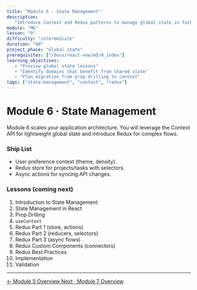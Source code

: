 ```yaml
---
title: "Module 6 · State Management"
description:
   "Introduce Context and Redux patterns to manage global state in TaskFlow Pro."
module: "M6"
lesson: "0"
difficulty: "intermediate"
duration: "80"
project_phase: "Global state"
prerequisites: ["/docs/react-new/m5/0_index"]
learning_objectives:
   - "Preview global state lessons"
   - "Identify domains that benefit from shared state"
   - "Plan migration from prop drilling to context"
tags: ["state-management", "context", "redux"]
---
```


# Module 6 · State Management

Module 6 scales your application architecture. You will leverage the Context API
for lightweight global state and introduce Redux for complex flows.

### Ship List

-  User preference context (theme, density).
-  Redux store for projects/tasks with selectors.
-  Async actions for syncing API changes.

### Lessons (coming next)

1. Introduction to State Management
2. State Management in React
3. Prop Drilling
4. `useContext`
5. Redux Part 1 (store, actions)
6. Redux Part 2 (reducers, selectors)
7. Redux Part 3 (async flows)
8. Redux Custom Components (connectors)
9. Redux Best Practices
10.   Implementation
11.   Validation

---

<div className='mt-8 flex justify-between'>
   <a
      href='/docs/react-new/m5/0_index'
      className='text-sm font-medium text-muted-foreground hover:text-foreground'
   >
      ← Module 5 Overview
   </a>
   <a
      href='/docs/react-new/m7/0_index'
      className='text-sm font-medium text-primary hover:text-primary/80'
   >
      Next · Module 7 Overview
   </a>
</div>
